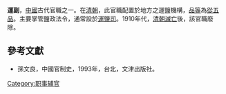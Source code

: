 '''運副'''，[[中國|中國]]古代官職之一。在[[清朝|清朝]]，此官職配置於地方之運鹽機構，[[品等|品等]]為[[從五品|從五品]]。主要掌管鹽政法令，通常設於[[運鹽司|運鹽司]]。1910年代，[[清朝滅亡|清朝滅亡]]後，該官職廢除。

==參考文獻==
*孫文良，中國官制史，1993年，台北，文津出版社。

{{Government-official-hist-stub}}
[[Category:职事辅官|Category:职事辅官]]